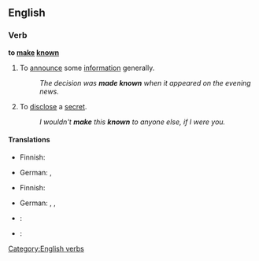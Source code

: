 ==English==

===Verb===
'''to [[make]] [[known]]'''

# To [[announce]] some [[information]] generally. 
#:''The decision was '''made known''' when it appeared on the evening news.''
# To [[disclose]] a [[secret]].
#:''I wouldn't '''make''' this '''known''' to anyone else, if I were you.''

====Translations====
{{trans-top|to announce generally}}
* Finnish: {{t+|fi|julkistaa}}
{{trans-mid}}
* German: {{t-|de|bekanntmachen}}, {{t+|de|verkünden}}
{{trans-bottom}}

{{trans-top|to disclose a secret}}
* Finnish: {{t+|fi|paljastaa}}
{{trans-mid}}
* German: {{t+|de|verraten}}, {{t-|de|ausplaudern}}, {{t-|de|weitersagen}}
{{trans-bottom}}

{{checktrans-top}}
* {{ttbc|Esperanto}}: {{t-|eo|konigi}}
* {{ttbc|Spanish}}: {{t+|es|anunciar}}
{{trans-bottom}}

[[Category:English verbs]]